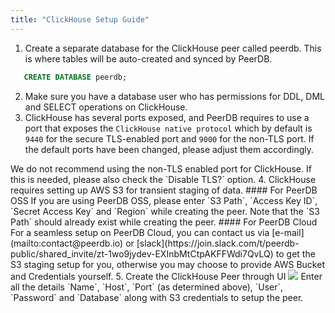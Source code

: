 ```yaml
---
title: "ClickHouse Setup Guide"
---
```


1. Create a separate database for the ClickHouse peer called peerdb. This is where tables will be auto-created and synced by PeerDB.
```sql
   CREATE DATABASE peerdb;
```
2. Make sure you have a database user who has permissions for DDL, DML and SELECT operations on ClickHouse.
3. ClickHouse has several ports exposed, and PeerDB requires to use a port that exposes the `ClickHouse native protocol` which by default is `9440` for the secure TLS-enabled port and `9000` for the non-TLS port. If the default ports have been changed, please adjust them accordingly.
<Warning>
We do not recommend using the non-TLS enabled port for ClickHouse. If this is needed, please also check the `Disable TLS?` option.
</Warning>
4. ClickHouse requires setting up AWS S3 for transient staging of data.
   #### For PeerDB OSS
   If you are using PeerDB OSS, please enter `S3 Path`, `Access Key ID`, `Secret Access Key` and `Region` while creating the peer.  Note that the `S3 Path` should already exist while creating the peer.
   #### For PeerDB Cloud
   For a seamless setup on PeerDB Cloud, you can contact us via [e-mail](mailto:contact@peerdb.io) or [slack](https://join.slack.com/t/peerdb-public/shared_invite/zt-1wo9jydev-EXInbMtCtpAKFFWdi7QvLQ) to get the S3 staging setup for you, otherwise you may choose to provide AWS Bucket and Credentials yourself.
5. Create the ClickHouse Peer through UI
    <Frame caption="Choose PostgreSQL Peer">
    <img src="/images/setup/clickhouse/clickhousepeer.png" />
    </Frame>
    Enter all the details `Name`, `Host`, `Port` (as determined above), `User`, `Password` and `Database` along with S3 credentials to setup the peer.